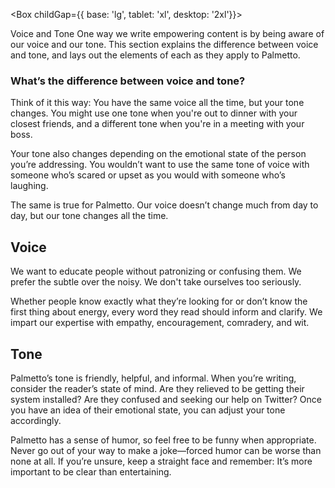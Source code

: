 
<Meta title="Content/Voice and Tone" />

<Box childGap={{ base: 'lg', tablet: 'xl', desktop: '2xl'}}>

  <Box display="block">
    <Heading as="h1" size={{ base: 'xl', tablet: '2xl', desktop: '3xl'}}>Voice and Tone</Heading>
    <Box as="p" fontSize={{ base: 'md', tablet: 'lg'}} color="grey-500">
      One way we write empowering content is by being aware of our voice and our tone. This section explains the difference between voice and tone, and lays out the elements of each as they apply to Palmetto.
    </Box>
  </Box>

  <Box as="section" display="block">

  ### What’s the difference between voice and tone?

  Think of it this way: You have the same voice all the time, but your tone changes. You might use one tone when you're out to dinner with your closest friends, and a different tone when you're in a meeting with your boss.

  Your tone also changes depending on the emotional state of the person you’re addressing. You wouldn’t want to use the same tone of voice with someone who’s scared or upset as you would with someone who’s laughing.

  The same is true for Palmetto. Our voice doesn’t change much from day to day, but our tone changes all the time.

  </Box>

  <Box as="section" display="block">

  ## Voice

  We want to educate people without patronizing or confusing them.
  We prefer the subtle over the noisy.
  We don't take ourselves too seriously.

  Whether people know exactly what they’re looking for or don’t know the first thing about energy, every word they read should inform and clarify. We impart our expertise with empathy, encouragement, comradery, and wit.

  </Box>


  <Box as="section" display="block">

  ## Tone

  Palmetto’s tone is friendly, helpful, and informal. When you’re writing, consider the reader’s state of mind. Are they relieved to be getting their system installed? Are they confused and seeking our help on Twitter? Once you have an idea of their emotional state, you can adjust your tone accordingly.

  Palmetto has a sense of humor, so feel free to be funny when appropriate. Never go out of your way to make a joke—forced humor can be worse than none at all. If you’re unsure, keep a straight face and remember: It’s more important to be clear than entertaining.

  </Box>

</Box>
